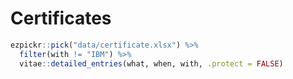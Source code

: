 \newpage

# Certificates

```r
ezpickr::pick("data/certificate.xlsx") %>%
  filter(with != "IBM") %>%
  vitae::detailed_entries(what, when, with, .protect = FALSE)
```
